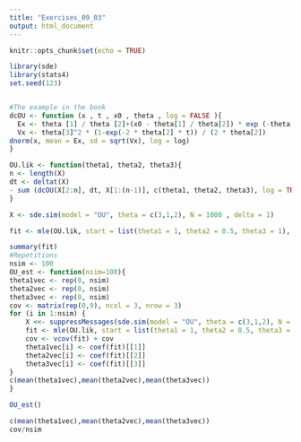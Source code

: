 ```yaml
---
title: "Exercises_09_03"
output: html_document
---
```


```r
knitr::opts_chunk$set(echo = TRUE)
```

```r
library(sde)
library(stats4)
set.seed(123)


#The example in the book
dcOU <- function (x , t , x0 , theta , log = FALSE ){
  Ex <- theta [1] / theta [2]+(x0 - theta[1] / theta[2]) * exp (-theta[2] * t)
  Vx <- theta[3]^2 * (1-exp(-2 * theta[2] * t)) / (2 * theta[2])
dnorm(x, mean = Ex, sd = sqrt(Vx), log = log)
}

OU.lik <- function(theta1, theta2, theta3){
n <- length(X)
dt <- deltat(X)
- sum (dcOU(X[2:n], dt, X[1:(n-1)], c(theta1, theta2, theta3), log = TRUE ))
}

X <- sde.sim(model = "OU", theta = c(3,1,2), N = 1000 , delta = 1)

fit <- mle(OU.lik, start = list(theta1 = 1, theta2 = 0.5, theta3 = 1), method = "L-BFGS-B", lower = c(-Inf,0,0))

summary(fit)
#Repetitions
nsim <- 100
OU_est <- function(nsim=100){
theta1vec <- rep(0, nsim)
theta2vec <- rep(0, nsim)
theta3vec <- rep(0, nsim)
cov <- matrix(rep(0,9), ncol = 3, nrow = 3)
for (i in 1:nsim) {
    X <<- suppressMessages(sde.sim(model = "OU", theta = c(3,1,2), N = 1000 , delta = 1))
    fit <- mle(OU.lik, start = list(theta1 = 1, theta2 = 0.5, theta3 = 1), method = "L-BFGS-B", lower = c(-Inf,0,0))
    cov <- vcov(fit) + cov
    theta1vec[i] <- coef(fit)[[1]]
    theta2vec[i] <- coef(fit)[[2]]
    theta3vec[i] <- coef(fit)[[3]]
}
c(mean(theta1vec),mean(theta2vec),mean(theta3vec))
}

OU_est()

c(mean(theta1vec),mean(theta2vec),mean(theta3vec))
cov/nsim
```


